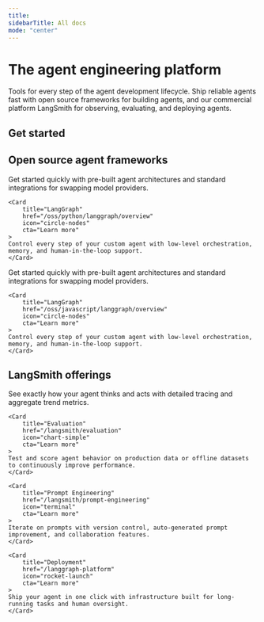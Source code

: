 ```yaml
---
title:
sidebarTitle: All docs
mode: "center"
---
```


# The agent engineering platform

Tools for every step of the agent development lifecycle. Ship reliable agents fast with open source frameworks for building agents, and our commercial platform LangSmith for observing, evaluating, and deploying agents.

## Get started

<CardGroup cols={4}>
<Card title="Send your first trace" icon="monitor-waveform" href="/langsmith/integrations" cta="Get started" />

<Card title="Build your first agent" icon="gear" href="/oss/python/langchain/quickstart" cta="Get started" />

<Card title="Build an advanced agent" icon="gears" href="/oss/python/langgraph/quickstart" cta="Get started"/>

<Card title="Sign up for LangSmith" icon="screwdriver-wrench" href="https://smith.langchain.com/" cta="Try LangSmith" />

</CardGroup>

## Open source agent frameworks

<Tabs>
<Tab title="Python" icon="python">

<CardGroup cols={2}>
    <Card
        title="LangChain"
        href="/oss/python/langchain/overview"
        icon="link"
        cta="Learn more"
    >
    Get started quickly with pre-built agent architectures and standard integrations for swapping model providers.
    </Card>

    <Card
        title="LangGraph"
        href="/oss/python/langgraph/overview"
        icon="circle-nodes"
        cta="Learn more"
    >
    Control every step of your custom agent with low-level orchestration, memory, and human-in-the-loop support.
    </Card>

</CardGroup>

</Tab>
<Tab title="JavaScript" icon="js">
<CardGroup cols={2}>
    <Card
        title="LangChain"
        href="/oss/javascript/langchain/overview"
        icon="link"
        cta="Learn more"
    >
    Get started quickly with pre-built agent architectures and standard integrations for swapping model providers.
    </Card>

    <Card
        title="LangGraph"
        href="/oss/javascript/langgraph/overview"
        icon="circle-nodes"
        cta="Learn more"
    >
    Control every step of your custom agent with low-level orchestration, memory, and human-in-the-loop support.
    </Card>

</CardGroup>
</Tab>
</Tabs>

## LangSmith offerings

<CardGroup cols={1}>
    <Card
        title="Observability"
        href="/langsmith/observability"
        icon="magnifying-glass"
        cta="Learn more"
    >
    See exactly how your agent thinks and acts with detailed tracing and aggregate trend metrics.
    </Card>

    <Card
        title="Evaluation"
        href="/langsmith/evaluation"
        icon="chart-simple"
        cta="Learn more"
    >
    Test and score agent behavior on production data or offline datasets to continuously improve performance.
    </Card>

    <Card
        title="Prompt Engineering"
        href="/langsmith/prompt-engineering"
        icon="terminal"
        cta="Learn more"
    >
    Iterate on prompts with version control, auto-generated prompt improvement, and collaboration features.
    </Card>

    <Card
        title="Deployment"
        href="/langgraph-platform"
        icon="rocket-launch"
        cta="Learn more"
    >
    Ship your agent in one click with infrastructure built for long-running tasks and human oversight.
    </Card>

</CardGroup>

